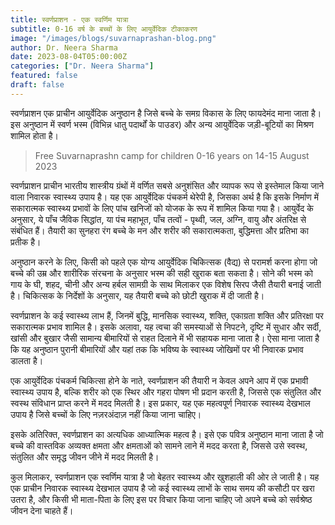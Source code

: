 ```yaml
---
title: स्वर्णप्राशन - एक स्वर्णिम यात्रा
subtitle: 0-16 वर्ष के बच्चों के लिए आयुर्वेदिक टीकाकरण
image: "/images/blogs/suvarnaprashan-blog.png"
author: Dr. Neera Sharma
date: 2023-08-04T05:00:00Z
categories: ["Dr. Neera Sharma"]
featured: false
draft: false
---
```


स्वर्णप्राशन एक प्राचीन आयुर्वेदिक अनुष्ठान है जिसे बच्चे के समग्र विकास के लिए फायदेमंद माना जाता है। इस अनुष्ठान में स्वर्ण भस्म (विभिन्न धातु पदार्थों के पाउडर) और अन्य आयुर्वेदिक जड़ी-बूटियों का मिश्रण शामिल होता है।

<Blockquote name="Dr. Neera Sharma ">
 Free Suvarnaprashn camp for children 0-16 years on 14-15 August 2023
</Blockquote>

स्वर्णप्राशन प्राचीन भारतीय शास्त्रीय ग्रंथों में वर्णित सबसे अनुशंसित और व्यापक रूप से इस्तेमाल किया जाने वाला निवारक स्वास्थ्य उपाय है। यह एक आयुर्वेदिक पंचकर्म थेरेपी है, जिसका अर्थ है कि इसके निर्माण में सकारात्मक स्वास्थ्य प्रभावों के लिए पांच खनिजों को योजक के रूप में शामिल किया गया है। आयुर्वेद के अनुसार, ये पाँच जैविक सिद्धांत, या पंच महाभूत, पाँच तत्वों - पृथ्वी, जल, अग्नि, वायु और अंतरिक्ष से संबंधित हैं। तैयारी का सुनहरा रंग बच्चे के मन और शरीर की सकारात्मकता, बुद्धिमत्ता और प्रतिभा का प्रतीक है।

अनुष्ठान करने के लिए, किसी को पहले एक योग्य आयुर्वेदिक चिकित्सक (वैद्य) से परामर्श करना होगा जो बच्चे की उम्र और शारीरिक संरचना के अनुसार भस्म की सही खुराक बता सकता है। सोने की भस्म को गाय के घी, शहद, चीनी और अन्य हर्बल सामग्री के साथ मिलाकर एक विशेष सिरप जैसी तैयारी बनाई जाती है। चिकित्सक के निर्देशों के अनुसार, यह तैयारी बच्चे को छोटी खुराक में दी जाती है।

स्वर्णप्राशन के कई स्वास्थ्य लाभ हैं, जिनमें बुद्धि, मानसिक स्वास्थ्य, शक्ति, एकाग्रता शक्ति और प्रतिरक्षा पर सकारात्मक प्रभाव शामिल है। इसके अलावा, यह त्वचा की समस्याओं से निपटने, दृष्टि में सुधार और सर्दी, खांसी और बुखार जैसी सामान्य बीमारियों से राहत दिलाने में भी सहायक माना जाता है। ऐसा माना जाता है कि यह अनुष्ठान पुरानी बीमारियों और यहां तक कि भविष्य के स्वास्थ्य जोखिमों पर भी निवारक प्रभाव डालता है।

एक आयुर्वेदिक पंचकर्म चिकित्सा होने के नाते, स्वर्णप्राशन की तैयारी न केवल अपने आप में एक प्रभावी स्वास्थ्य उपाय है, बल्कि शरीर को एक स्थिर और गहरा पोषण भी प्रदान करती है, जिससे एक संतुलित और स्वस्थ संविधान प्राप्त करने में मदद मिलती है। इस प्रकार, यह एक महत्वपूर्ण निवारक स्वास्थ्य देखभाल उपाय है जिसे बच्चों के लिए नज़रअंदाज़ नहीं किया जाना चाहिए।

इसके अतिरिक्त, स्वर्णप्राशन का अत्यधिक आध्यात्मिक महत्व है। इसे एक पवित्र अनुष्ठान माना जाता है जो बच्चे की वास्तविक अव्यक्त क्षमता और क्षमताओं को सामने लाने में मदद करता है, जिससे उसे स्वस्थ, संतुलित और समृद्ध जीवन जीने में मदद मिलती है।

कुल मिलाकर, स्वर्णप्राशन एक स्वर्णिम यात्रा है जो बेहतर स्वास्थ्य और खुशहाली की ओर ले जाती है। यह एक प्राचीन निवारक स्वास्थ्य देखभाल उपाय है जो कई स्वास्थ्य लाभों के साथ समय की कसौटी पर खरा उतरा है, और किसी भी माता-पिता के लिए इस पर विचार किया जाना चाहिए जो अपने बच्चे को सर्वश्रेष्ठ जीवन देना चाहते हैं।

